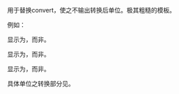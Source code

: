 用于替换convert，使之不输出转换后单位。极其粗糙的模板。

例如：

{{tlx|noconvert|5|km2|acre}}显示为{{noconvert|5|km2|acre}}，而非{{convert|5|km2|acre}}。

{{tlx|noconvert|6|to|7|m|ft}}显示为{{noconvert|6|to|7|m|ft}}，而非{{convert|6|to|7|m|ft}}。

{{tlx|noconvert|10|to|50|PD/sqkm|PD/acre}}显示为{{noconvert|10|to|50|PD/sqkm|PD/acre}}，而非{{convert|10|to|50|PD/sqkm|PD/acre}}。

具体单位之转换部分见{{tl|Noconvert-core}}。